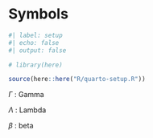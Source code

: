 <!-- &&& title begin &&& -->
# Symbols {.unnumbered}
<!-- &&& title end &&& -->

```r
#| label: setup
#| echo: false
#| output: false

# library(here)

source(here::here("R/quarto-setup.R"))
```

$\Gamma$ : Gamma

$\Lambda$ : Lambda

$\beta$ : beta
